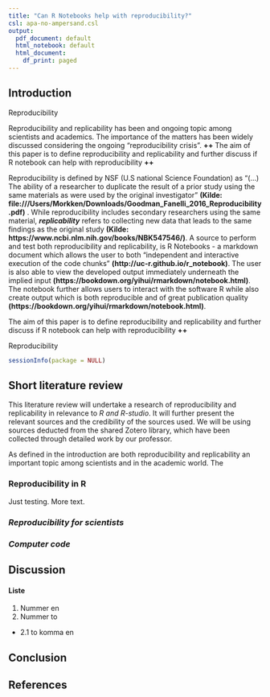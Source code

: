 ```yaml
---
title: "Can R Notebooks help with reproducibility?"
csl: apa-no-ampersand.csl
output:
  pdf_document: default
  html_notebook: default
  html_document:
    df_print: paged
---
```


## **Introduction**

Reproducibility

Reproducibility and replicability has been and ongoing topic among scientists and academics. The importance of the matters has been widely discussed considering the ongoing "reproducibility crisis". **++** The aim of this paper is to define reproducibility and replicability and further discuss if R notebook can help with reproducibility **++** 

Reproducibility is defined by NSF (U.S national Science Foundation) as "(...) The ability of a researcher to duplicate the result of a prior study using the same materials as were used by the original investigator" **(Kilde: file:///Users/Morkken/Downloads/Goodman_Fanelli_2016_Reproducibility.pdf)** . While reproducibility includes secondary researchers using the same material, ***replicability*** refers to collecting new data that leads to the same findings as the original study **(Kilde: https://www.ncbi.nlm.nih.gov/books/NBK547546/)**. A source to perform and test both reproducibility and replicability, is R Notebooks - a markdown document which allows the user to both "independent and interactive execution of the code chunks" **(http://uc-r.github.io/r_notebook)**. The user is also able to view the developed output immediately underneath the implied input **(https://bookdown.org/yihui/rmarkdown/notebook.html)**. The notebook further allows users to interact with the software R while also create output which is both reproducible and of great publication quality **(https://bookdown.org/yihui/rmarkdown/notebook.html)**. 

The aim of this paper is to define reproducibility and replicability and further discuss if R notebook can help with reproducibility **++** 


Reproducibility

```r
sessionInfo(package = NULL)
```


## **Short literature review**

This literature review will undertake a research of reproducibility and replicability in relevance to *R and R-studio*. It will further present the relevant sources and the credibility of the sources used. We will be using sources deducted from the shared Zotero library, which have been collected through detailed work by our professor.

As defined in the introduction are both reproducibility and replicability an important topic among scientists and in the academic world. The  

### Reproducibility in R

Just testing. More text.

### ***Reproducibility for scientists***

### ***Computer code***

## **Discussion**

#### Liste
1. Nummer en
2. Nummer to
  * 2.1 to komma en

## **Conclusion**

## **References**

